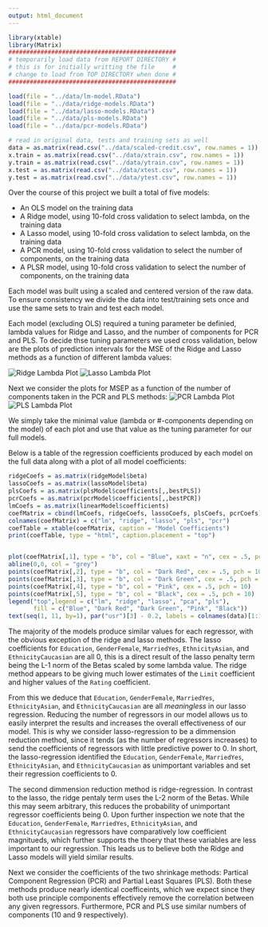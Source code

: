 ```yaml
---
output: html_document
---
```

```r
library(xtable)
library(Matrix)
###############################################
# temporarily load data from REPORT DIRECTORY #
# this is for initially writting the file     #
# change to load from TOP DIRECTORY when done #
###############################################

load(file = "../data/lm-model.RData")
load(file = "../data/ridge-models.RData")
load(file = "../data/lasso-models.RData")
load(file = "../data/pls-models.RData")
load(file = "../data/pcr-models.RData")

# read in original data, tests and training sets as well
data = as.matrix(read.csv("../data/scaled-credit.csv", row.names = 1))
x.train = as.matrix(read.csv("../data/xtrain.csv", row.names = 1))
y.train = as.matrix(read.csv("../data/ytrain.csv", row.names = 1))
x.test = as.matrix(read.csv("../data/xtest.csv", row.names = 1))
y.test = as.matrix(read.csv("../data/ytest.csv", row.names = 1))
```
Over the course of this project we built a total of five models:

* An OLS model on the training data
* A Ridge model, using 10-fold cross validation to select lambda, on the training data
* A Lasso model, using 10-fold cross validation to select lambda, on the training data
* A PCR model, using 10-fold cross validation to select the number of components, on the training data
* A PLSR model, using 10-fold cross validation to select the number of components, on the training data

Each model was built using a scaled and centered version of the raw data. To ensure consistency we divide the data into test/training sets once and use the same sets to train and test each model.

Each model (excluding OLS) required a tuning parameter be definied, lambda values for Ridge and Lasso, and the number of components for PCR and PLS. To decide thse tuning parameters we used cross validation, below are the plots of prediction intervals for the MSE of the Ridge and Lasso methods as a function of different lambda values:

![Ridge Lambda Plot](../images/ridgeCV-plot.png)
![Lasso Lambda Plot](../images/lassoCV-plot.png)

Next we consider the plots for MSEP as a function of the number of components taken in the PCR and PLS methods:
![PCR Lambda Plot](../images/pcrCV-plot.png)
![PLS Lambda Plot](../images/plsCV-plot.png)

We simply take the minimal value (lambda or #-components depending on the model) of each plot and use that value as the tuning parameter for our full models.

Below is a table of the regression coefficients produced by each model on the full data along with a plot of all model coefficients:

```r
ridgeCoefs = as.matrix(ridgeModel$beta)
lassoCoefs = as.matrix(lassoModel$beta)
plsCoefs = as.matrix(plsModel$coefficients[,,bestPLS])
pcrCoefs = as.matrix(pcrModel$coefficients[,,bestPCR])
lmCoefs = as.matrix(linearModel$coefficients)
coefMatrix = cbind(lmCoefs, ridgeCoefs, lassoCoefs, plsCoefs, pcrCoefs)
colnames(coefMatrix) = c("lm", "ridge", "lasso", "pls", "pcr")
coefTable = xtable(coefMatrix, caption = "Model Coefficients")
print(coefTable, type = "html", caption.placement = "top")


plot(coefMatrix[,1], type = "b", col = "Blue", xaxt = "n", cex = .5, pch = 10, xlab = "", ylab = "Value")
abline(0,0, col = "grey")
points(coefMatrix[,2], type = "b", col = "Dark Red", cex = .5, pch = 10)
points(coefMatrix[,3], type = "b", col = "Dark Green", cex = .5, pch = 10)
points(coefMatrix[,4], type = "b", col = "Pink", cex = .5, pch = 10)
points(coefMatrix[,5], type = "b", col = "Black", cex = .5, pch = 10)
legend("top",legend = c("lm", "ridge", "lasso", "pca", "pls"), 
       fill = c("Blue", "Dark Red", "Dark Green", "Pink", "Black"))
text(seq(1, 11, by=1), par("usr")[3] - 0.2, labels = colnames(data)[1:11], srt = 75, pos = 1, xpd = TRUE, cex = .65)

```


The majority of the models produce similar values for each regressor, with the obvious exception of the ridge and lasso methods. The lasso coefficients for `Education`, `GenderFemale`, `MarriedYes`, `EthnicityAsian`, and `EthnicityCaucasian` are all 0, this is a direct result of the lasso penalty term being the L-1 norm of the Betas scaled by some lambda value. The ridge method appears to be giving much lower estimates of the `Limit` coefficient and higher values of the `Rating` coefficient.

From this we deduce that `Education`, `GenderFemale`, `MarriedYes`, `EthnicityAsian`, and `EthnicityCaucasian` are all *meaningless* in our lasso regression. Reducing the number of regressors in our model allows us to easily interpret the results and increases the overall effectiveness of our model. This is why we consider lasso-regression to be a dimmension reduction method, since it tends (as the number of regressors increases) to send the coefficients of regressors with little predictive power to 0. In short, the lasso-regression identified the `Education`, `GenderFemale`, `MarriedYes`, `EthnicityAsian`, and `EthnicityCaucasian` as unimportant variables and set their regression coefficients to 0.

The second dimmension reduction method is ridge-regression. In contrast to the lasso, the ridge pentaly term uses the L-2 norm of the Betas. While this may seem arbitrary, this reduces the probability of unimportant regressor coefficients being 0. Upon further inspection we note that the `Education`, `GenderFemale`, `MarriedYes`, `EthnicityAsian`, and `EthnicityCaucasian` regressors have comparatively low coefficient magnitueds, which further supports the thoery that these variables are less important to our regression. This leads us to believe both the Ridge and Lasso models will yield similar results.

Next we consider the coefficients of the two shrinkage methods: Partical Component Regression (PCR) and Partial Least Squares (PLS). Both these methods produce nearly identical coefficeints, which we expect since they both use principle components effectively remove the correlation between any given regressors. Furthermore, PCR and PLS use similar numbers of components (10 and 9 respectively).
